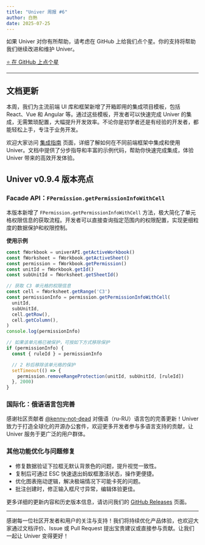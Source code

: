 ```yaml
---
title: "Univer 周报 #6"
author: 白熱
date: 2025-07-25
---
```



如果 Univer 对你有所帮助，请考虑在 GitHub 上给我们点个星。你的支持将帮助我们继续改进和维护 Univer。

<a href="https://github.com/dream-num/univer" target="_blank" rel="noopener noreferrer">
  <RainbowButton variant="outline">⭐️ 在 GitHub 上点个星</RainbowButton>
</a>

---

## 文档更新

本周，我们为主流前端 UI 库和框架新增了开箱即用的集成项目模板，包括 React、Vue 和 Angular 等。通过这些模板，开发者可以快速完成 Univer 的集成，无需繁琐配置，大幅提升开发效率。不论你是初学者还是有经验的开发者，都能轻松上手，专注于业务开发。

欢迎大家访问 [集成指南](/guides/sheets/getting-started/integrations) 页面，详细了解如何在不同前端框架中集成和使用 Univer。文档中提供了分步指导和丰富的示例代码，帮助你快速完成集成，体验 Univer 带来的高效开发体验。

## Univer v0.9.4 版本亮点

### Facade API：`FPermission.getPermissionInfoWithCell`

本版本新增了 `FPermission.getPermissionInfoWithCell` 方法，极大简化了单元格权限信息的获取流程。开发者可以直接查询指定范围内的权限配置，实现更细粒度的数据保护和权限控制。

**使用示例**

```typescript
const fWorkbook = univerAPI.getActiveWorkbook()
const fWorksheet = fWorkbook.getActiveSheet()
const permission = fWorkbook.getPermission()
const unitId = fWorkbook.getId()
const subUnitId = fWorksheet.getSheetId()

// 获取 C3 单元格的权限信息
const cell = fWorksheet.getRange('C3')
const permissionInfo = permission.getPermissionInfoWithCell(
  unitId,
  subUnitId,
  cell.getRow(),
  cell.getColumn(),
)
console.log(permissionInfo)

// 如果该单元格已被保护，可按如下方式移除保护
if (permissionInfo) {
  const { ruleId } = permissionInfo

  // 2 秒后移除该单元格的保护
  setTimeout(() => {
    permission.removeRangeProtection(unitId, subUnitId, [ruleId])
  }, 2000)
}
```

### 国际化：俄语语言包完善

感谢社区贡献者 [@kenny-not-dead](https://github.com/kenny-not-dead) 对俄语（ru-RU）语言包的完善更新！Univer 致力于打造全球化的开源办公套件，欢迎更多开发者参与多语言支持的贡献，让 Univer 服务于更广泛的用户群体。

### 其他功能优化与问题修复

- 修复数据验证下拉框无默认背景色的问题，提升视觉一致性。
- 复制后可通过 ESC 快速退出蚂蚁框激活状态，操作更便捷。
- 优化图表拖动逻辑，解决极端情况下可能卡死的问题。
- 批注创建时，修正输入框尺寸异常，编辑体验更佳。

更多详细的更新内容和历史版本信息，请访问我们的 [GitHub Releases](https://github.com/dream-num/univer/releases/tag/v0.9.4) 页面。

---

感谢每一位社区开发者和用户的关注与支持！我们将持续优化产品体验，也欢迎大家通过文档评价、Issue 或 Pull Request 提出宝贵建议或直接参与贡献。让我们一起让 Univer 变得更好！

